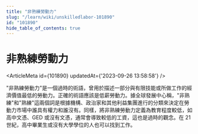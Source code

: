 ```yaml
---
title: "非熟練勞動力"
slug: "/learn/wiki/unskilledlabor-101890"
id: "101890"
hide_table_of_contents: true
---
```



# 非熟練勞動力

<ArticleMeta id={101890} updatedAt={'2023-09-26 13:58:58'} />
<div className='border-solid border-b border-t-0 my-4 border-[var(--ifm-color-gray-300)]' />

"非熟練勞動力"是一個過時的術語，曾用於描述一部分與有限技能或所做工作的經濟價值最低的勞動力。正確的術語應該是低薪勞動力。據全球發展中心稱，"非熟練"和"熟練"這兩個詞是根據機構、政治家和其他利益集團進行的分類來決定在勞動力市場中誰具有權力和誰沒有。同樣，將非熟練勞動力定義為教育程度較低，如高中文憑、GED 或沒有文憑，通常會導致較低的工資，這也是過時的觀念。在 21 世紀，高中畢業生或沒有大學學位的人也可以找到工作。
